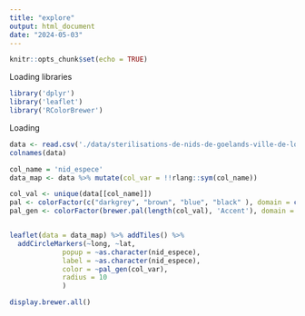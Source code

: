 ```yaml
---
title: "explore"
output: html_document
date: "2024-05-03"
---
```


```r
knitr::opts_chunk$set(echo = TRUE)
```

Loading libraries
```r
library('dplyr')
library('leaflet')
library('RColorBrewer')
```



Loading
```r
data <- read.csv('./data/sterilisations-de-nids-de-goelands-ville-de-lorient.csv', sep = ";", encoding = "utf8")
colnames(data)
```



```r
col_name = 'nid_espece'
data_map <- data %>% mutate(col_var = !!rlang::sym(col_name))

col_val <- unique(data[[col_name]])
pal <- colorFactor(c("darkgrey", "brown", "blue", "black" ), domain = c("Argenté", "Brun", "Marin", "ND"))
pal_gen <- colorFactor(brewer.pal(length(col_val), 'Accent'), domain = col_val)


leaflet(data = data_map) %>% addTiles() %>%
  addCircleMarkers(~long, ~lat, 
             popup = ~as.character(nid_espece), 
             label = ~as.character(nid_espece),
             color = ~pal_gen(col_var),
             radius = 10
             )


```



```r
display.brewer.all()


```
